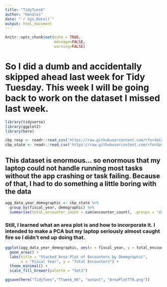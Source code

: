 ```yaml
---
title: "TidyTues6"
author: "Hanalei"
date: "`r Sys.Date()`"
output: html_document
---
```


```r
knitr::opts_chunk$set(echo = TRUE,
                      message=FALSE,
                      warning=FALSE)
```

# So I did a dumb and accidentally skipped ahead last week for Tidy Tuesday. This week I will be going back to work on the dataset I missed last week.

```r
library(tidyverse)
library(ggplot2)
library(here)
```


```r
cbp_resp <- readr::read_csv('https://raw.githubusercontent.com/rfordatascience/tidytuesday/master/data/2024/2024-11-26/cbp_resp.csv')
cbp_state <- readr::read_csv('https://raw.githubusercontent.com/rfordatascience/tidytuesday/master/data/2024/2024-11-26/cbp_state.csv')
```
## This dataset is enormous... so enormous that my laptop could not handle running most tasks without the app crashing or task failing. Because of that, I had to do something a little boring with the data

```r
agg_data_year_demographic <- cbp_state %>%
  group_by(fiscal_year, demographic) %>%
  summarise(total_encounter_count = sum(encounter_count), .groups = 'drop')

```

### Still, I learned what an area plot is and how to incorporate it. I intended to make a PCA but my laptop seriously almost caught fire so I didnʻt end up doing that.

```r
ggplot(agg_data_year_demographic, aes(x = fiscal_year, y = total_encounter_count, fill = demographic)) +
  geom_area() +
  labs(title = "Stacked Area Plot of Encounters by Demographic",
       x = "Fiscal Year", y = "Total Encounters") +
  theme_minimal() +
  scale_fill_brewer(palette = "Set3")

ggsave(here("TidyTues","TTweek_06", "output", "AreaPlotTT6.png"))
```

